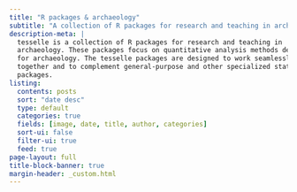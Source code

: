 ```yaml
---
title: "R packages & archaeology"
subtitle: "A collection of R packages for research and teaching in archaeology."
description-meta: |
  tesselle is a collection of R packages for research and teaching in
  archaeology. These packages focus on quantitative analysis methods developed
  for archaeology. The tesselle packages are designed to work seamlessly
  together and to complement general-purpose and other specialized statistical
  packages.
listing:
  contents: posts
  sort: "date desc"
  type: default
  categories: true
  fields: [image, date, title, author, categories]
  sort-ui: false
  filter-ui: true
  feed: true
page-layout: full
title-block-banner: true
margin-header: _custom.html
---
```

